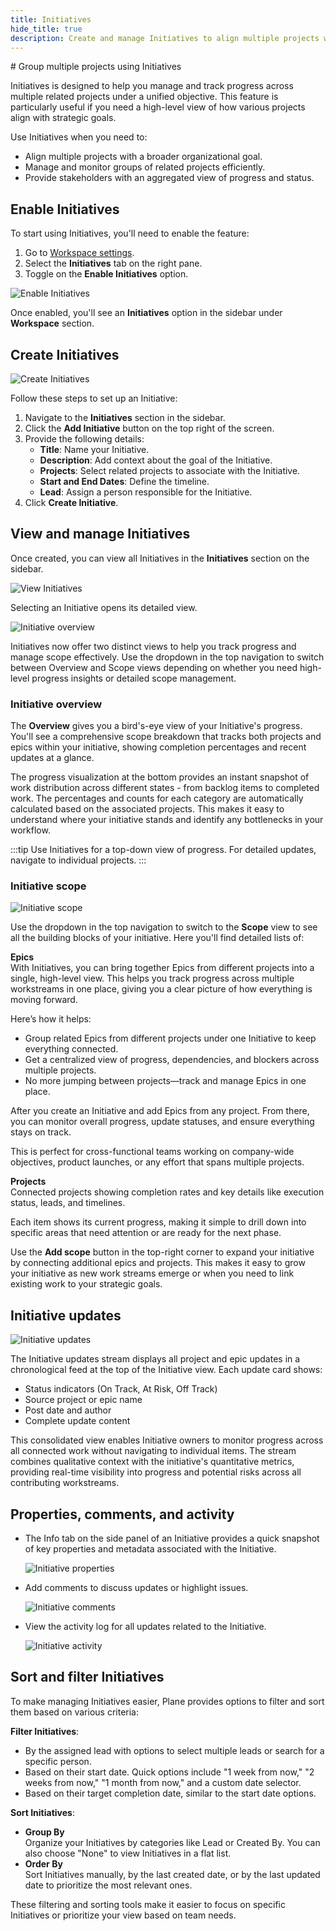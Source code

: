 ```yaml
---
title: Initiatives
hide_title: true
description: Create and manage Initiatives to align multiple projects with strategic goals, track cross-project epics, and monitor aggregated progress.
---
```



<div className="tag-wrapper">
  # Group multiple projects using Initiatives
  <Tags tags={[{ name: "Pro", link: "https://plane.so/pricing", additionalClass: "pro" }]} />
</div>

Initiatives is designed to help you manage and track progress across multiple related projects under a unified objective. This feature is particularly useful if you need a high-level view of how various projects align with strategic goals.

Use Initiatives when you need to:

- Align multiple projects with a broader organizational goal.
- Manage and monitor groups of related projects efficiently.
- Provide stakeholders with an aggregated view of progress and status.

## Enable Initiatives

To start using Initiatives, you'll need to enable the feature:

1. Go to [Workspace settings](/core-concepts/workspaces/overview#access-workspace-settings).
2. Select the **Initiatives** tab on the right pane.
3. Toggle on the **Enable Initiatives** option.

![Enable Initiatives](https://media.docs.plane.so/initiatives/enable-initiatives.webp#hero)

Once enabled, you'll see an **Initiatives** option in the sidebar under **Workspace** section.

## Create Initiatives

![Create Initiatives](https://media.docs.plane.so/initiatives/create-initiatives.webp#hero)

Follow these steps to set up an Initiative:

1. Navigate to the **Initiatives** section in the sidebar.
2. Click the **Add Initiative** button on the top right of the screen.
3. Provide the following details:
   - **Title**: Name your Initiative.
   - **Description**: Add context about the goal of the Initiative.
   - **Projects**: Select related projects to associate with the Initiative.
   - **Start and End Dates**: Define the timeline.
   - **Lead**: Assign a person responsible for the Initiative.
4. Click **Create Initiative**.

## View and manage Initiatives

Once created, you can view all Initiatives in the **Initiatives** section on the sidebar.

![View Initiatives](https://media.docs.plane.so/initiatives/view-initiatives.webp#hero)

Selecting an Initiative opens its detailed view. 

![Initiative overview](https://media.docs.plane.so/initiatives/initiative-overview.webp#hero)

Initiatives now offer two distinct views to help you track progress and manage scope effectively. Use the dropdown in the top navigation to switch between Overview and Scope views depending on whether you need high-level progress insights or detailed scope management.

### Initiative overview
The **Overview** gives you a bird's-eye view of your Initiative's progress. You'll see a comprehensive scope breakdown that tracks both projects and epics within your initiative, showing completion percentages and recent updates at a glance.

The progress visualization at the bottom provides an instant snapshot of work distribution across different states - from backlog items to completed work. The percentages and counts for each category are automatically calculated based on the associated projects. This makes it easy to understand where your initiative stands and identify any bottlenecks in your workflow.

:::tip
Use Initiatives for a top-down view of progress. For detailed updates, navigate to individual projects.
:::

### Initiative scope
![Initiative scope](https://media.docs.plane.so/initiatives/initiative-scope.webp#hero)

Use the dropdown in the top navigation to switch to the **Scope** view to see all the building blocks of your initiative. Here you'll find detailed lists of:

**Epics**  
With Initiatives, you can bring together Epics from different projects into a single, high-level view. This helps you track progress across multiple workstreams in one place, giving you a clear picture of how everything is moving forward.

Here’s how it helps:

- Group related Epics from different projects under one Initiative to keep everything connected.
- Get a centralized view of progress, dependencies, and blockers across multiple projects.
- No more jumping between projects—track and manage Epics in one place.

After you create an Initiative and add Epics from any project. From there, you can monitor overall progress, update statuses, and ensure everything stays on track.

This is perfect for cross-functional teams working on company-wide objectives, product launches, or any effort that spans multiple projects.


**Projects**  
Connected projects showing completion rates and key details like execution status, leads, and timelines.

Each item shows its current progress, making it simple to drill down into specific areas that need attention or are ready for the next phase.

Use the **Add scope** button in the top-right corner to expand your initiative by connecting additional epics and projects. This makes it easy to grow your initiative as new work streams emerge or when you need to link existing work to your strategic goals.


## Initiative updates

![Initiative updates](https://media.docs.plane.so/initiatives/initiative-updates.webp#hero-tl)

The Initiative updates stream displays all project and epic updates in a chronological feed at the top of the Initiative view. Each update card shows:

- Status indicators (On Track, At Risk, Off Track)
- Source project or epic name
- Post date and author
- Complete update content

This consolidated view enables Initiative owners to monitor progress across all connected work without navigating to individual items. The stream combines qualitative context with the initiative's quantitative metrics, providing real-time visibility into progress and potential risks across all contributing workstreams.

## Properties, comments, and activity

- The Info tab on the side panel of an Initiative provides a quick snapshot of key properties and metadata associated with the Initiative.
  
  ![Initiative properties](https://media.docs.plane.so/initiatives/properties.webp#hero-tr)

- Add comments to discuss updates or highlight issues.
  
  ![Initiative comments](https://media.docs.plane.so/initiatives/comments.webp#hero-tr)

- View the activity log for all updates related to the Initiative.
  
  ![Initiative activity](https://media.docs.plane.so/initiatives/activity.webp#hero-tr)

## Sort and filter Initiatives

To make managing Initiatives easier, Plane provides options to filter and sort them based on various criteria:

**Filter Initiatives**:

- By the assigned lead with options to select multiple leads or search for a specific person.
- Based on their start date. Quick options include "1 week from now," "2 weeks from now," "1 month from now," and a custom date selector.
- Based on their target completion date, similar to the start date options.

**Sort Initiatives**:

- **Group By**  
  Organize your Initiatives by categories like Lead or Created By. You can also choose "None" to view Initiatives in a flat list.
- **Order By**  
  Sort Initiatives manually, by the last created date, or by the last updated date to prioritize the most relevant ones.

These filtering and sorting tools make it easier to focus on specific Initiatives or prioritize your view based on team needs.
